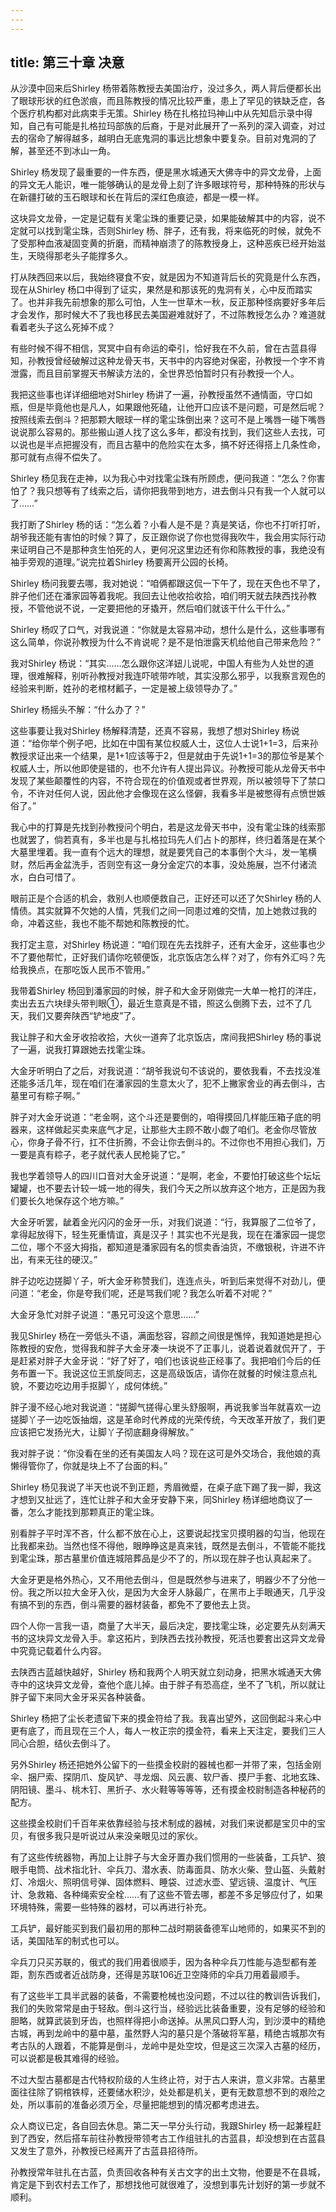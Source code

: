 ```yaml
---
---
---
```

title: 第三十章 决意
---




从沙漠中回来后Shirley 杨带着陈教授去美国治疗，没过多久，两人背后便都长出了眼球形状的红色淤痕，而且陈教授的情况比较严重，患上了罕见的铁缺乏症，各个医疗机构都对此病束手无策。Shirley 杨在扎格拉玛神山中从先知启示录中得知，自己有可能是扎格拉玛部族的后裔，于是对此展开了一系列的深入调查，对过去的宿命了解得越多，越明白无底鬼洞的事远比想象中要复杂。目前对鬼洞的了解，甚至还不到冰山一角。

Shirley 杨发现了最重要的一件东西，便是黑水城通天大佛寺中的异文龙骨，上面的异文无人能识，唯一能够确认的是龙骨上刻了许多眼球符号，那种特殊的形状与在新疆打破的玉石眼球和长在背后的深红色痕迹，都是一模一样。

这块异文龙骨，一定是记载有关雮尘珠的重要记录，如果能破解其中的内容，说不定就可以找到雮尘珠，否则Shirley 杨、胖子，还有我，将来临死的时候，就免不了受那种血液凝固变黄的折磨，而精神崩溃了的陈教授身上，这种恶疾已经开始滋生，天晓得那老头子能撑多久。

打从陕西回来以后，我始终寝食不安，就是因为不知道背后长的究竟是什么东西，现在从Shirley 杨口中得到了证实，果然是和那该死的鬼洞有关，心中反而踏实了。也并非我先前想象的那么可怕，人生一世草木一秋，反正那种怪病要好多年后才会发作，那时候大不了我也移民去美国避难就好了，不过陈教授怎么办？难道就看着老头子这么死掉不成？

有些时候不得不相信，冥冥中自有命运的牵引，恰好我在不久前，曾在古蓝县得知，孙教授曾经破解过这种龙骨天书，天书中的内容绝对保密，孙教授一个字不肯泄露，而且目前掌握天书解读方法的，全世界恐怕暂时只有孙教授一个人。

我把这些事也详详细细地对Shirley 杨讲了一遍，孙教授虽然不通情面，守口如瓶，但是毕竟他也是凡人，如果跟他死磕，让他开口应该不是问题，可是然后呢？按照线索去倒斗？把那颗大眼球一样的雮尘珠倒出来？这可不是上嘴唇一碰下嘴唇说说那么容易的。那些搬山道人找了这么多年，都没有找到，我们这些人去找，可以说也是半点把握没有，而且古墓中的危险实在太多，搞不好还得搭上几条性命，那可就有点得不偿失了。

Shirley 杨见我在走神，以为我心中对找雮尘珠有所顾虑，便问我道：“怎么？你害怕了？我只想等有了线索之后，请你把我带到地方，进去倒斗只有我一个人就可以了……”

我打断了Shirley 杨的话：“怎么着？小看人是不是？真是笑话，你也不打听打听，胡爷我还能有害怕的时候？算了，反正跟你说了你也觉得我吹牛，我会用实际行动来证明自己不是那种贪生怕死的人，更何况这里边还有你和陈教授的事，我绝没有袖手旁观的道理。”说完拉着Shirley 杨要离开公园的长椅。

Shirley 杨问我要去哪，我对她说：“咱俩都跟这侃一下午了，现在天色也不早了，胖子他们还在潘家园等着我呢。我回去让他收拾收拾，咱们明天就去陕西找孙教授，不管他说不说，一定要把他的牙撬开，然后咱们就该干什么干什么。”

Shirley 杨叹了口气，对我说道：“你就是太容易冲动，想什么是什么，这些事哪有这么简单，你说孙教授为什么不肯说呢？是不是怕泄露天机给他自己带来危险？”

我对Shirley 杨说：“其实……怎么跟你这洋妞儿说呢，中国人有些为人处世的道理，很难解释，别听孙教授对我连吓唬带咋唬，其实没那么邪乎，以我察言观色的经验来判断，姓孙的老棺材瓤子，一定是被上级领导办了。”

Shirley 杨摇头不解：“什么办了？”

这些事要让我对Shirley 杨解释清楚，还真不容易，我想了想对Shirley 杨说道：“给你举个例子吧，比如在中国有某位权威人士，这位人士说1+1=3，后来孙教授求证出来一个结果，是1+1应该等于2，但是就由于先说1+1=3的那位爷是某个权威人士，所以他即使是错的，也不允许有人提出异议。孙教授可能从龙骨天书中发现了某些颠覆性的内容，不符合现在的价值观或者世界观，所以被领导下了禁口令，不许对任何人说，因此他才会像现在这么怪僻，我看多半是被憋得有点愤世嫉俗了。”

我心中的打算是先找到孙教授问个明白，若是这龙骨天书中，没有雮尘珠的线索那也就罢了，倘若真有，多半也是与扎格拉玛先人们占卜的那样，终归着落是在某个大墓里埋着。我一直有个远大的理想，就是要凭自己的本事倒个大斗，发一笔横财，然后再金盆洗手，否则空有这一身分金定穴的本事，没处施展，岂不付诸流水，白白可惜了。

眼前正是个合适的机会，救别人也顺便救自己，正好还可以还了欠Shirley 杨的人情债。其实就算不欠她的人情，凭我们之间一同患过难的交情，加上她救过我的命，冲着这些，我也不能不帮她和陈教授的忙。

我打定主意，对Shirley 杨说道：“咱们现在先去找胖子，还有大金牙，这些事也少不了要他帮忙，正好我们请你吃顿便饭，北京饭店怎么样？对了，你有外汇吗？先给我换点，在那吃饭人民币不管用。”

我带着Shirley 杨回到潘家园的时候，胖子和大金牙刚做完一大单一枪打的洋庄，卖出去五六块绿头带判眼①，最近生意真是不错，照这么倒腾下去，过不了几天，我们又要奔陕西“铲地皮”了。

我让胖子和大金牙收拾收拾，大伙一道奔了北京饭店，席间我把Shirley 杨的事说了一遍，说我打算跟她去找雮尘珠。

大金牙听明白了之后，对我说道：“胡爷我说句不该说的，要依我看，不去找没准还能多活几年，现在咱们在潘家园的生意太火了，犯不上撇家舍业的再去倒斗，古墓里可有粽子啊。”

胖子对大金牙说道：“老金啊，这个斗还是要倒的，咱得摸回几样能压箱子底的明器来，这样做起买卖来底气才足，让那些大主顾不敢小觑了咱们。老金你尽管放心，你身子骨不行，扛不住折腾，不会让你去倒斗的。不过你也不用担心我们，万一要是真有粽子，老子就代表人民枪毙了它。”

我也学着领导人的四川口音对大金牙说道：“是啊，老金，不要怕打破这些个坛坛罐罐，也不要去计较一城一地的得失，我们今天之所以放弃这个地方，正是因为我们要长久地保存这个地方嘛。”

大金牙听罢，龇着金光闪闪的金牙一乐，对我们说道：“行，我算服了二位爷了，拿得起放得下，轻生死重情谊，真是汉子！其实也不光是我，现在在潘家园一提您二位，哪个不竖大拇指，都知道是潘家园有名的惯卖香油货，不缴银税，许进不许出，有来无往的硬汉。”

胖子边吃边搓脚丫子，听大金牙称赞我们，连连点头，听到后来觉得不对劲儿，便问道：“老金，你是夸我们呢，还是骂我们呢？我怎么听着不对呢？”

大金牙急忙对胖子说道：“愚兄可没这个意思……”

我见Shirley 杨在一旁低头不语，满面愁容，容颜之间很是憔悴，我知道她是担心陈教授的安危，觉得我和胖子大金牙凑一块说不了正事儿，说着说着就侃开了，于是赶紧对胖子大金牙说：“好了好了，咱们也该说些正经事了。我把咱们今后的任务布置一下。我说这位王凯旋同志，这是高级饭店，请你在就餐的时候注意点礼貌，不要边吃边用手抠脚丫，成何体统。”

胖子漫不经心地对我说道：“搓脚气搓得心里头舒服啊，再说我爹当年就喜欢一边搓脚丫子一边吃饭抽烟，这是革命时代养成的光荣传统，今天改革开放了，我们更应该把它发扬光大，让脚丫子彻底翻身得解放。”

我对胖子说：“你没看在坐的还有美国友人吗？现在这可是外交场合，我他娘的真懒得管你了，你就是块上不了台面的料。”

Shirley 杨见我说了半天也说不到正题，秀眉微蹙，在桌子底下踢了我一脚，我这才想到又扯远了，连忙让胖子和大金牙安静下来，同Shirley 杨详细地商议了一番，怎么才能找到那颗真正的雮尘珠。

别看胖子平时浑不吝，什么都不放在心上，这要说起找宝贝摸明器的勾当，他现在比我都来劲。当然也怪不得他，眼睁睁这是真来钱，既然是去倒斗，不管能不能找到雮尘珠，那古墓里价值连城陪葬品是少不了的，所以现在胖子也认真起来了。

大金牙更是格外热心，又不用他去倒斗，但是既然参与进来了，明器少不了分他一份。我之所以拉大金牙入伙，是因为大金牙人脉最广，在黑市上手眼通天，几乎没有搞不到的东西，倒斗需要的器材装备，都免不了要他去上货。

四个人你一言我一语，商量了大半天，最后决定，要找雮尘珠，必定要先从刻满天书的这块异文龙骨入手。拿这拓片，到陕西去找孙教授，死活也要套出这异文龙骨中究竟记载着什么内容。

去陕西古蓝越快越好，Shirley 杨和我两个人明天就立刻动身，把黑水城通天大佛寺中的这块异文龙骨，查他个底儿掉。由于胖子有恐高症，坐不了飞机，所以就让胖子留下来同大金牙采买各种装备。

Shirley 杨把了尘长老遗留下来的摸金符给了我。我喜出望外，这回倒起斗来心中更有底了，而且现在三个人，每人一枚正宗的摸金符，看来上天注定，要我们三人同心合胆，结伙去倒斗了。

另外Shirley 杨还把她外公留下的一些摸金校尉的器械也都一并带了来，包括金刚伞、捆尸索、探阴爪、旋风铲、寻龙烟、风云裹、软尸香、摸尸手套、北地玄珠、阴阳镜、墨斗、桃木钉、黑折子、水火鞋等等等等，还有摸金校尉制造各种秘药的配方。

这些摸金校尉们千百年来依靠经验与技术制成的器械，对我们来说都是宝贝中的宝贝，有很多我只是听说过从来没亲眼见过的家伙。

有了这些传统器物，再加上让胖子与大金牙置办我们惯用的一些装备，工兵铲、狼眼手电筒、战术指北针、伞兵刀、潜水表、防毒面具、防水火柴、登山盔、头戴射灯、冷烟火、照明信号弹、固体燃料、睡袋、过滤水壶、望远镜、温度计、气压计、急救箱、各种绳索安全栓……有了这些不管去哪，都差不多足够应付了，如果环境特殊，需要一些特殊的器材，可以再进行补充。

工兵铲，最好能买到我们最初用的那种二战时期装备德军山地师的，如果买不到的话，美国陆军的制式也可以。

伞兵刀只买苏联的，俄式的我们用着很顺手，因为各种伞兵刀性能与造型都有差距，割东西或者近战防身，还得是苏联106近卫空降师的伞兵刀用着最顺手。

有了这些半工具半武器的装备，不需要枪械也没问题，不过以往的教训告诉我们，我们的失败常常是由于轻敌。倒斗这行当，经验远比装备重要，没有足够的经验和胆略，就算武装到牙齿，也照样得把小命送掉。从黑风口野人沟，到沙漠中的精绝古城，再到龙岭中的墓中墓，虽然野人沟的墓只是个落破将军墓，精绝古城那次有考古队的人跟着，不能算是倒斗，龙岭中是处空坟，但是这三次深入古墓的经历，可以说都是极其难得的经验。

不过大型古墓都是古代特权阶级的人生终止符，对于古人来讲，意义非常。古墓里面往往除了铜棺铁椁，还要储水积沙，处处都是机关，更有无数意想不到的艰险之处，所以事前的准备必须万全，尽量把能想到的情况都考虑进去。

众人商议已定，各自回去休息。第二天一早分头行动，我跟Shirley 杨一起兼程赶到了西安，然后搭车前往孙教授带领考古工作组驻扎的古蓝县，却没想到在古蓝县又发生了意外，孙教授已经离开了古蓝县招待所。

孙教授常年驻扎在古蓝，负责回收各种有关古文字的出土文物，他要是不在县城，肯定是下到农村去工作了，那想找他可就很难了，没想到事先计划好的第一步就不顺利。